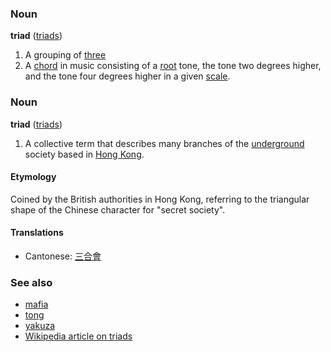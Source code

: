 ===Noun===
'''triad''' ([[triads]])

# A grouping of [[three]]
# A [[chord]] in music consisting of a [[root]] tone, the tone two degrees higher, and the tone four degrees higher in a given [[scale]].

===Noun===
'''triad''' <!-- should it ever be capitalised? --> ([[triads]])

#A collective term that describes many branches of the [[underground]] society based in [[Hong Kong]].

====Etymology====
Coined by the British authorities in Hong Kong, referring to the triangular shape of the Chinese character for "secret society". 

====Translations====
*Cantonese: [[三合會]]

===See also===
*[[mafia]]
*[[tong]]
*[[yakuza]]
*[[w:en:Triad|Wikipedia article on triads]]